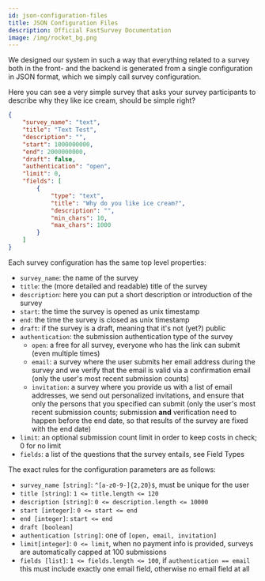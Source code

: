 ```yaml
---
id: json-configuration-files
title: JSON Configuration Files
description: Official FastSurvey Documentation
image: /img/rocket_bg.png
---
```


We designed our system in such a way that everything related to a survey both in the front- and the backend is generated from a single configuration in JSON format, which we simply call survey configuration.

Here you can see a very simple survey that asks your survey participants to describe why they like ice cream, should be simple right?

```json
{
    "survey_name": "text",
    "title": "Text Test",
    "description": "",
    "start": 1000000000,
    "end": 2000000000,
    "draft": false,
    "authentication": "open",
    "limit": 0,
    "fields": [
        {
            "type": "text",
            "title": "Why do you like ice cream?",
            "description": "",
            "min_chars": 10,
            "max_chars": 1000
        }
    ]
}
```

Each survey configuration has the same top level properties:

- `survey_name`: the name of the survey
- `title`: the (more detailed and readable) title of the survey
- `description`: here you can put a short description or introduction of the survey
- `start`: the time the survey is opened as unix timestamp
- `end`: the time the survey is closed as unix timestamp
- `draft`: if the survey is a draft, meaning that it's not (yet?) public
- `authentication`: the submission authentication type of the survey
    - `open`: a free for all survey, everyone who has the link can submit (even multiple times)
    - `email`: a survey where the user submits her email address during the survey and we verify that the email is valid via a confirmation email (only the user's most recent submission counts)
    - `invitation`: a survey where you provide us with a list of email addresses, we send out personalized invitations, and ensure that only the persons that you specified can submit (only the user's most recent submission counts; submission **and** verification need to happen before the end date, so that results of the survey are fixed with the end date)
- `limit`: an optional submission count limit in order to keep costs in check; 0 for no limit
- `fields`: a list of the questions that the survey entails, see Field Types

The exact rules for the configuration parameters are as follows:

- `survey_name [string]`: `^[a-z0-9-]{2,20}$`, must be unique for the user
- `title [string]`: `1 <= title.length <= 120`
- `description [string]`: `0 <= description.length <= 10000`
- `start [integer]`: `0 <= start <= end`
- `end [integer]`: `start <= end`
- `draft [boolean]`
- `authentication [string]`: one of `[open, email, invitation]`
- `limit[integer]`: `0 <= limit`, when no payment info is provided, surveys are automatically capped at 100 submissions
- `fields [list]`: `1 <= fields.length <= 100`, if `authentication == email` this must include exactly one email field, otherwise no email field at all
